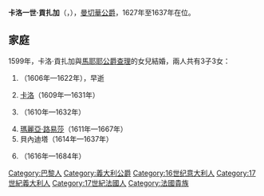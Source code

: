 {{Multiple issues|
{{Expand language|1=en|time=2021-01-12T09:37:49+00:00}}
{{Unreferenced|time=2021-01-12T09:37:49+00:00}}
}}
{{Infobox royalty
| name        = 卡洛一世·貢扎加
| image       = Charles de Gonzague.jpg
| succession  = 曼切華公爵
| reign       = 1627年 — 1637年
| predecessor = [[溫琴佐二世·貢扎加|溫琴佐二世]]
| successor   = [[卡洛二世·貢扎加-尼維爾|卡洛二世]]
| birth_date  = {{birth date|1580|5|6|df=y}}
| birth_place = [[巴黎|巴黎]]
| death_date  = {{Death date and age|1637|9|22|1580|5|6||df=y}}
| death_place = [[曼托瓦|曼切華]]
| house       = [[貢扎加家族|貢扎加家族]]
| father      = [[路德維科·貢扎加|路德維科·貢扎加]]
| mother      = [[尼維爾的亨麗埃特|尼維爾的亨麗埃特]]
}}
'''卡洛一世·貢扎加'''（{{lang-it|Carlo I di Gonzaga}}，{{bd|1580年|5月6日|1637年|9月22日}}），[[曼托瓦统治者列表|曼切華公爵]]，1627年至1637年在位。

== 家庭 ==
1599年，卡洛·貢扎加與[[夏尔·德·吉斯|馬耶耶公爵查理]]的女兒{{le|馬耶耶的凱瑟琳|Catherine of Mayenne|凱瑟琳}}結婚，兩人共有3子3女：
# {{link-it|法蘭西斯科·貢扎加|Francesco di Gonzaga-Nevers|法蘭西斯科}}（1606年—1622年），早逝
# [[卡洛二世·貢扎加|卡洛]]（1609年—1631年）
# {{link-it|費迪南多·貢扎加|Ferdinando di Gonzaga-Nevers|費迪南多}}（1610年—1632年）
# [[瑪麗亞·路易莎·貢扎加|瑪麗亞·路易莎]]（1611年—1667年）
# 貝內迪塔（1614年—1637年）
# {{le|安妮·貢扎加|Anne Gonzaga|安妮}}（1616年—1684年）

{{Authority control}}

{{DEFAULTSORT:Mantoue, Charles}}
[[Category:巴黎人|Category:巴黎人]]
[[Category:義大利公爵|Category:義大利公爵]]
[[Category:16世纪意大利人|Category:16世纪意大利人]]
[[Category:17世紀義大利人|Category:17世紀義大利人]]
[[Category:17世紀法國人|Category:17世紀法國人]]
[[Category:法國貴族|Category:法國貴族]]